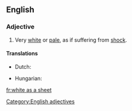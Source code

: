 ==English==

===Adjective===
{{infl|en|adjective|head=(as) [[white]] as a [[sheet]]}}

# {{context|simile|said of a human's [[complexion]]}} Very [[white]] or [[pale]], as if suffering from [[shock]].

====Translations====
{{trans-top|pale as if suffering from shock}}
* Dutch: {{t|nl|spierwit}}
{{trans-mid}}
* Hungarian: {{t+|hu|fehér, mint a fal}}
{{trans-bottom}}

[[Category:English adjectives]]

[[fr:white as a sheet]]